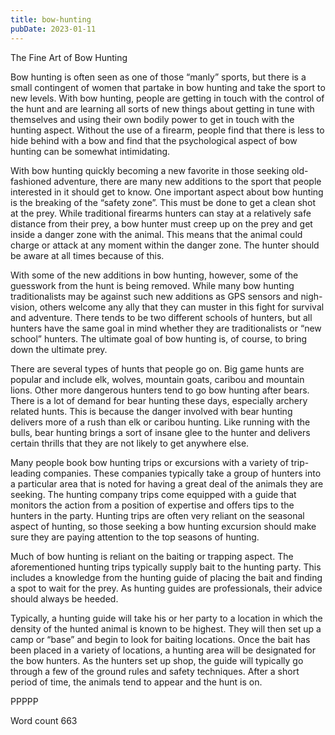 ```yaml
---
title: bow-hunting
pubDate: 2023-01-11
---
```


The Fine Art of Bow Hunting

Bow hunting is often seen as one of those “manly” sports, but there is a small contingent of women that partake in bow hunting and take the sport to new levels. With bow hunting, people are getting in touch with the control of the hunt and are learning all sorts of new things about getting in tune with themselves and using their own bodily power to get in touch with the hunting aspect. Without the use of a firearm, people find that there is less to hide behind with a bow and find that the psychological aspect of bow hunting can be somewhat intimidating.

With bow hunting quickly becoming a new favorite in those seeking old-fashioned adventure, there are many new additions to the sport that people interested in it should get to know. One important aspect about bow hunting is the breaking of the “safety zone”. This must be done to get a clean shot at the prey. While traditional firearms hunters can stay at a relatively safe distance from their prey, a bow hunter must creep up on the prey and get inside a danger zone with the animal. This means that the animal could charge or attack at any moment within the danger zone. The hunter should be aware at all times because of this.

With some of the new additions in bow hunting, however, some of the guesswork from the hunt is being removed. While many bow hunting traditionalists may be against such new additions as GPS sensors and nigh-vision, others welcome any ally that they can muster in this fight for survival and adventure. There tends to be two different schools of hunters, but all hunters have the same goal in mind whether they are traditionalists or “new school” hunters. The ultimate goal of bow hunting is, of course, to bring down the ultimate prey.

There are several types of hunts that people go on. Big game hunts are popular and include elk, wolves, mountain goats, caribou and mountain lions. Other more dangerous hunters tend to go bow hunting after bears. There is a lot of demand for bear hunting these days, especially archery related hunts. This is because the danger involved with bear hunting delivers more of a rush than elk or caribou hunting. Like running with the bulls, bear hunting brings a sort of insane glee to the hunter and delivers certain thrills that they are not likely to get anywhere else.

Many people book bow hunting trips or excursions with a variety of trip-leading companies. These companies typically take a group of hunters into a particular area that is noted for having a great deal of the animals they are seeking. The hunting company trips come equipped with a guide that monitors the action from a position of expertise and offers tips to the hunters in the party. Hunting trips are often very reliant on the seasonal aspect of hunting, so those seeking a bow hunting excursion should make sure they are paying attention to the top seasons of hunting.

Much of bow hunting is reliant on the baiting or trapping aspect. The aforementioned hunting trips typically supply bait to the hunting party. This includes a knowledge from the hunting guide of placing the bait and finding a spot to wait for the prey. As hunting guides are professionals, their advice should always be heeded. 

Typically, a hunting guide will take his or her party to a location in which the density of the hunted animal is known to be highest. They will then set up a camp or “base” and begin to look for baiting locations. Once the bait has been placed in a variety of locations, a hunting area will be designated for the bow hunters. As the hunters set up shop, the guide will typically go through a few of the ground rules and safety techniques. After a short period of time, the animals tend to appear and the hunt is on.

PPPPP

Word count 663